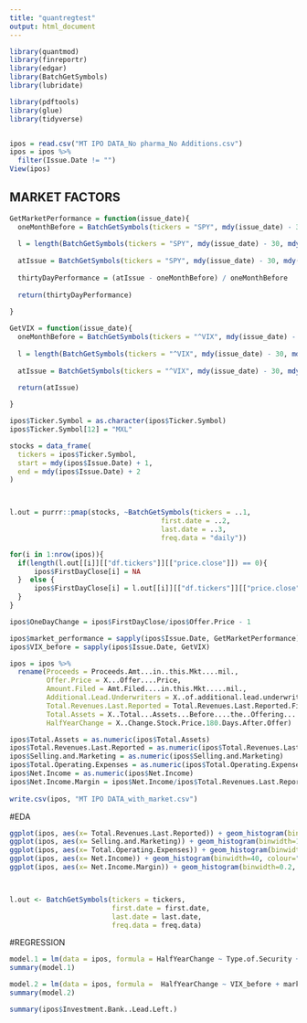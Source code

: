 ```yaml
---
title: "quantregtest"
output: html_document
---
```


```r
library(quantmod)
library(finreportr)
library(edgar)
library(BatchGetSymbols)
library(lubridate)

library(pdftools)
library(glue)
library(tidyverse)


ipos = read.csv("MT IPO DATA_No pharma_No Additions.csv")
ipos = ipos %>%
  filter(Issue.Date != "")
View(ipos)
```

## MARKET FACTORS
```r
GetMarketPerformance = function(issue_date){
  oneMonthBefore = BatchGetSymbols(tickers = "SPY", mdy(issue_date) - 30, mdy(issue_date), freq.data = 'daily')[["df.tickers"]][["price.close"]][1]
  
  l = length(BatchGetSymbols(tickers = "SPY", mdy(issue_date) - 30, mdy(issue_date), freq.data = 'daily')[["df.tickers"]][["price.close"]])
  
  atIssue = BatchGetSymbols(tickers = "SPY", mdy(issue_date) - 30, mdy(issue_date), freq.data = 'daily')[["df.tickers"]][["price.close"]][l]
  
  thirtyDayPerformance = (atIssue - oneMonthBefore) / oneMonthBefore
  
  return(thirtyDayPerformance)
  
}

GetVIX = function(issue_date){
  oneMonthBefore = BatchGetSymbols(tickers = "^VIX", mdy(issue_date) - 30, mdy(issue_date), freq.data = 'daily')[["df.tickers"]][["price.close"]][1]
  
  l = length(BatchGetSymbols(tickers = "^VIX", mdy(issue_date) - 30, mdy(issue_date), freq.data = 'daily')[["df.tickers"]][["price.close"]])
  
  atIssue = BatchGetSymbols(tickers = "^VIX", mdy(issue_date) - 30, mdy(issue_date), freq.data = 'daily')[["df.tickers"]][["price.close"]][l]

  return(atIssue)
  
}

ipos$Ticker.Symbol = as.character(ipos$Ticker.Symbol)
ipos$Ticker.Symbol[12] = "MXL"

stocks = data_frame(
  tickers = ipos$Ticker.Symbol,
  start = mdy(ipos$Issue.Date) + 1,
  end = mdy(ipos$Issue.Date) + 2
)



l.out = purrr::pmap(stocks, ~BatchGetSymbols(tickers = ..1,
                                     first.date = ..2,
                                     last.date = ..3, 
                                     freq.data = "daily"))

for(i in 1:nrow(ipos)){
  if(length(l.out[[i]][["df.tickers"]][["price.close"]]) == 0){
      ipos$FirstDayClose[i] = NA
  }  else {
      ipos$FirstDayClose[i] = l.out[[i]][["df.tickers"]][["price.close"]][[1]]
  }
}

ipos$OneDayChange = ipos$FirstDayClose/ipos$Offer.Price - 1

ipos$market_performance = sapply(ipos$Issue.Date, GetMarketPerformance)
ipos$VIX_before = sapply(ipos$Issue.Date, GetVIX)

ipos = ipos %>%
  rename(Proceeds = Proceeds.Amt...in..this.Mkt....mil.,
         Offer.Price = X...Offer....Price,
         Amount.Filed = Amt.Filed....in.this.Mkt.....mil.,
         Additional.Lead.Underwriters = X..of.additional.lead.underwriters,
         Total.Revenues.Last.Reported = Total.Revenues.Last.Reported.Fiscal.Period.in.S.1..US..mil.,
         Total.Assets = X..Total...Assets...Before....the..Offering......mil.,
         HalfYearChange = X..Change.Stock.Price.180.Days.After.Offer)

ipos$Total.Assets = as.numeric(ipos$Total.Assets)
ipos$Total.Revenues.Last.Reported = as.numeric(ipos$Total.Revenues.Last.Reported)
ipos$Selling.and.Marketing = as.numeric(ipos$Selling.and.Marketing)
ipos$Total.Operating.Expenses = as.numeric(ipos$Total.Operating.Expenses)
ipos$Net.Income = as.numeric(ipos$Net.Income)
ipos$Net.Income.Margin = ipos$Net.Income/ipos$Total.Revenues.Last.Reported
  
write.csv(ipos, "MT IPO DATA_with_market.csv")


```

#EDA
```r
ggplot(ipos, aes(x= Total.Revenues.Last.Reported)) + geom_histogram(binwidth=100, colour="black", aes(y=..density.., fill=..count..), position = "stack") + theme_minimal()
ggplot(ipos, aes(x= Selling.and.Marketing)) + geom_histogram(binwidth=10, colour="black", aes(y=..density.., fill=..count..), position = "stack") + theme_minimal()
ggplot(ipos, aes(x= Total.Operating.Expenses)) + geom_histogram(binwidth=50, colour="black", aes(y=..density.., fill=..count..), position = "stack") + theme_minimal()
ggplot(ipos, aes(x= Net.Income)) + geom_histogram(binwidth=40, colour="black", aes(y=..density.., fill=..count..), position = "stack") + theme_minimal()
ggplot(ipos, aes(x= Net.Income.Margin)) + geom_histogram(binwidth=0.2, colour="black", aes(y=..density.., fill=..count..), position = "stack") + theme_minimal()



l.out <- BatchGetSymbols(tickers = tickers, 
                         first.date = first.date,
                         last.date = last.date, 
                         freq.data = freq.data)
```



#REGRESSION
```r
model.1 = lm(data = ipos, formula = HalfYearChange ~ Type.of.Security + Investment.Bank..Lead.Left. + Additional.Lead.Underwriters)
summary(model.1)

model.2 = lm(data = ipos, formula =  HalfYearChange ~ VIX_before + market_performance + Total.Revenues.Last.Reported + Total.Assets + Selling.and.Marketing + Total.Operating.Expenses + Net.Income + Net.Income.Margin)
summary(model.2)

summary(ipos$Investment.Bank..Lead.Left.)


```


